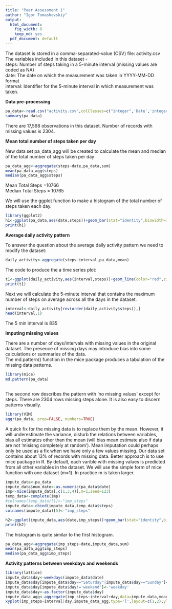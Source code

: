 ```yaml
---
title: "Peer Assessment 1"
author: "Igor Tomashevskiy"
output:
  html_document:
    fig_width: 8
    keep_md: yes
  pdf_document: default
---
```

The dataset is stored in a comma-separated-value (CSV) file: activity.csv
The variables included in this dataset -  
steps: Number of steps taking in a 5-minute interval (missing values are coded as NA)  
date: The date on which the measurement was taken in YYYY-MM-DD format  
interval: Identifier for the 5-minute interval in which measurement was taken.    

**Data pre-processing**  

```r
pa_data<-read.csv("activity.csv",colClasses=c("integer",'Date','integer'),na.strings="NA")
summary(pa_data)
```
There are 17,568 observations in this dataset. Number of records with missing values is 2304.  

**Mean total number of steps taken per day**  

New data set pa_data_agg will be created to calculate the mean and median of the total number of steps taken per day
```r
pa_data_agg<-aggregate(steps~date,pa_data,sum)
mean(pa_data_agg$steps)
median(pa_data_agg$steps)
```
Mean Total Steps =10766  
Median Total Steps = 10765  


We will use the ggplot function to make a histogram of the total number of steps taken each day.

```r
library(ggplot2)
h1<-ggplot(pa_data,aes(date,steps))+geom_bar(stat="identity",binwidth=1,color='blue')+labs(title="Histogram of the total number of steps taken each day",x="Date",y="Steps")
print(h1)
```

**Average daily activity pattern**  

To answer the question about the average daily activity pattern we need to modify the dataset:  

```r
daily_activity<-aggregate(steps~interval,pa_data,mean)
```
The code to produce the a time series plot:  

```r
t1<-ggplot(daily_activity,aes(interval,steps))+geom_line(color="red",size=1)+labs(y="Average Steps")
print(t1)
````

Next we will calculate the 5-minute interval that contains the maximum number of steps on average across all the days
in the dataset.  

```r
interval<-daily_activity[rev(order(daily_activity$steps)),]
head(interval,1)
````

The 5 min interval is 835  

**Imputing missing values**  

There are a number of days/intervals with missing values in the original dataset. The presence of missing days may introduce bias into some calculations or summaries of the data.  
The md.pattern() function in the mice package produces a tabulation of the missing data patterns.

```r
library(mice)
md.pattern(pa_data)
        
```
The second row describes the pattern with 'no missing values' except for steps. There are 2304 rows missing steps alone.
It is also easy to discern patterns visually.
```r
library(VIM)
aggr(pa_data, prop=FALSE, numbers=TRUE)
```

A quick fix for the missing data is to replace them by the mean. However, it will underestimate the variance, disturb the relations between variables, bias all estimates other than the mean (will bias mean estimate also if data are not 'misisng completely at random'). Mean imputation could perhaps only be used as a fix when we have only a few values missing. Our data set contains about 13% of records with missing data.
Better approach is to use mice package in R. By default, each varible with missing values is predicted from all other variables in the dataset. We will use the simple form of mice function with one dataset (m=1). In practice m is taken larger.

```r
impute_data<-pa_data
impute_data$num_date<-as.numeric(pa_data$date)
imp<-mice(impute_data[,c(1,3,4)],m=1,seed=123)
temp_data<-complete(imp)
#colnames(temp_data)[1]<-"imp_steps"
impute_data<-cbind(impute_data,temp_data$steps)
colnames(impute_data)[5]<-"imp_steps"
````
```r
h2<-ggplot(impute_data,aes(date,imp_steps))+geom_bar(stat="identity",binwidth=1,color='blue')+labs(title="Histogram of the total number of steps taken each day",x="Date",y="Steps")
print(h2)
```
The histogram is quite similar to the first histogram.  

```r
pa_data_agg<-aggregate(imp_steps~date,impute_data,sum)
mean(pa_data_agg$imp_steps)
median(pa_data_agg$imp_steps)

````
**Activity patterns between weekdays and weekends**  
```r
library(lattice)
impute_data$day<-weekdays(impute_data$date)
impute_data$day[impute_data$day=="Saturday"|impute_data$day=="Sunday"]<-'weekend'
impute_data$day[impute_data$day!='weekend']<-'weekday'
impute_data$day<-as.factor(impute_data$day)
impute_data_agg<-aggregate(imp_steps~interval+day,data=impute_data,mean)
xyplot(imp_steps~interval|day,impute_data_agg,type='l',layout=c(1,2),ylab="steps")
```





